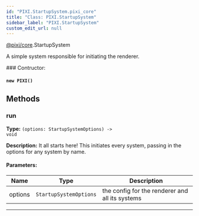 ```yaml
---
id: "PIXI.StartupSystem.pixi_core"
title: "Class: PIXI.StartupSystem"
sidebar_label: "PIXI.StartupSystem"
custom_edit_url: null
---
```



<div class="package-name">

[@pixi/core](../modules/pixi_core).StartupSystem

</div>


A simple system responsible for initiating the renderer.



        

<article>
### Contructor:
<h4><code>new PIXI()</code></h4>

</article>
            





## Methods
<article>

### run 
**Type:** <code>(options&#58; StartupSystemOptions) -&#62; void</code>

**Description:** It all starts here! This initiates every system, passing in the options for any system by name.

#### Parameters:
| Name    | Type                              | Description                                     |
| ------- | --------------------------------- | ----------------------------------------------- |
| options | <code>StartupSystemOptions</code> | the config for the renderer and all its systems |
</article>


---------------------------------------


    
